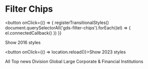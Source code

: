 
<Meta title="Components/Filter Chips" />

# Filter Chips

<button
  onClick={() => {
    registerTransitionalStyles()
    document.querySelectorAll('gds-filter-chips').forEach((el) => {
      el.connectedCallback()
    })
  }}
>
  Show 2016 styles
</button>

<button onClick={() => location.reload()}>Show 2023 styles</button>

<Canvas>
  <gds-filter-chips>
    <gds-filter-chip value="all" selected>
      All
    </gds-filter-chip>
    <gds-filter-chip value="top-news">Top news</gds-filter-chip>
    <gds-filter-chip value="division">Division</gds-filter-chip>
    <gds-filter-chip value="global">Global</gds-filter-chip>
    <gds-filter-chip value="lcfi">
      Large Corporate & Financial Institutions
    </gds-filter-chip>
  </gds-filter-chips>
</Canvas>
